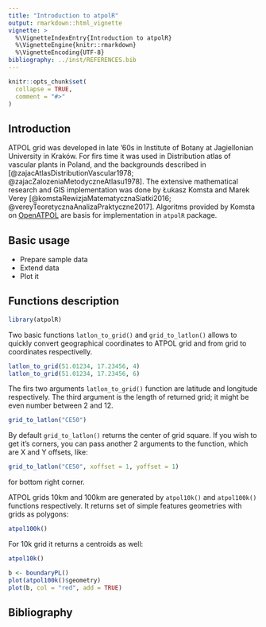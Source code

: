```yaml
---
title: "Introduction to atpolR"
output: rmarkdown::html_vignette
vignette: >
  %\VignetteIndexEntry{Introduction to atpolR}
  %\VignetteEngine{knitr::rmarkdown}
  %\VignetteEncoding{UTF-8}
bibliography: ../inst/REFERENCES.bib
---
```


```r
knitr::opts_chunk$set(
  collapse = TRUE,
  comment = "#>"
)
```

## Introduction
ATPOL grid was developed in late '60s in Institute of Botany at Jagiellonian University in Kraków. For firs time it was used in Distribution atlas of vascular plants in Poland, and the backgrounds described in [@zajacAtlasDistributionVascular1978; @zajacZalozeniaMetodyczneAtlasu1978]. The extensive mathematical research and GIS implementation was done by Łukasz Komsta and Marek Verey [@komstaRewizjaMatematycznaSiatki2016; @vereyTeoretycznaAnalizaPraktyczne2017]. Algoritms provided by Komsta on [OpenATPOL](https://atpol.sourceforge.io/) are basis for implementation in `atpolR` package.

## Basic usage

* Prepare sample data
* Extend data
* Plot it 

## Functions description
```r
library(atpolR)
```
Two basic functions `latlon_to_grid()` and `grid_to_latlon()` allows to quickly convert geographical coordinates to ATPOL grid and from grid to coordinates respectivelly.

```r
latlon_to_grid(51.01234, 17.23456, 4)
latlon_to_grid(51.01234, 17.23456, 6)
```
The firs two arguments `latlon_to_grid()` function are latitude and longitude respectively. The third argument is the length of returned grid; it might be even number between 2 and 12.

```r
grid_to_latlon("CE50")
```
By default `grid_to_latlon()` returns the center of grid square. If you wish to get it's corners, you can pass another 2 arguments to the function, which are X and Y offsets, like:
```r
grid_to_latlon("CE50", xoffset = 1, yoffset = 1)
```
for bottom right corner.

ATPOL grids 10km and 100km are generated by `atpol10k()` and `atpol100k()` functions respectively. It returns set of simple features geometries with grids as polygons:

```r
atpol100k()
```

For 10k grid it returns a centroids as well:
```r
atpol10k()
```

```r
b <- boundaryPL()
plot(atpol100k()$geometry)
plot(b, col = "red", add = TRUE)
```

## Bibliography
